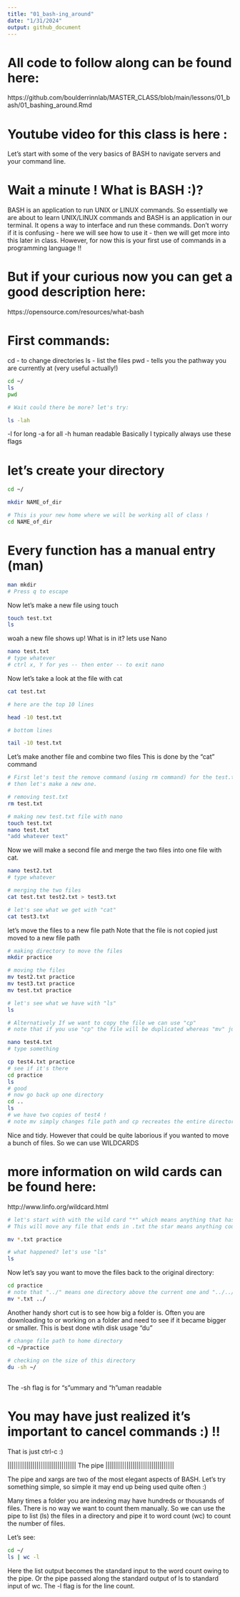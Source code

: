 ```yaml
---
title: "01_bash-ing_around"
date: "1/31/2024"
output: github_document
---
```


# All code to follow along can be found here:
https://github.com/boulderrinnlab/MASTER_CLASS/blob/main/lessons/01_bash/01_bashing_around.Rmd

# Youtube video for this class is here :

Let's start with some of the very basics of BASH to navigate servers and your command line.

# Wait a minute ! What is BASH :)? 
BASH is an application to run UNIX or LINUX commands. So essentially we are about to learn
UNIX/LINUX commands and BASH is an application in our terminal. It opens a way to interface and
run these commands. Don't worry if it is confusing - here we will see how to use it - then
we will get more into this later in class. However, for now this is your first use of commands 
in a programming language !!

# But if your curious now you can get a good description here:
https://opensource.com/resources/what-bash


# First commands:
cd - to change directories
ls - list the files
pwd - tells you the pathway you are currently at (very useful actually!)

```BASH

cd ~/
ls
pwd

# Wait could there be more? let's try:

ls -lah
```
-l for long
-a for all
-h human readable
Basically I typically always use these flags


# let's create your directory

```BASH
cd ~/

mkdir NAME_of_dir

# This is your new home where we will be working all of class !
cd NAME_of_dir

```

# Every function has a manual entry (man)
```BASH

man mkdir
# Press q to escape

```

Now let's make a new file using touch

```Bash

touch test.txt
ls

```
woah a new file shows up! What is in it? lets use Nano

```Bash

nano test.txt
# type whatever
# ctrl x, Y for yes -- then enter -- to exit nano

```

Now let's take a look at the file with cat

```Bash
cat test.txt

# here are the top 10 lines

head -10 test.txt

# bottom lines

tail -10 test.txt
```


Let's make another file and combine two files
This is done by the "cat" command

```BASH

# First let's test the remove command (using rm command) for the test.txt file 
# then let's make a new one.

# removing test.txt
rm test.txt

# making new test.txt file with nano
touch test.txt
nano test.txt
"add whatever text"

```

Now we will make a second file and merge the two files into one file with cat.

```BASH

nano test2.txt
# type whatever

# merging the two files
cat test.txt test2.txt > test3.txt

# let's see what we get with "cat"
cat test3.txt

```

let's move the files to a new file path
Note that the file is not copied just moved to a new file path

```Bash

# making directory to move the files
mkdir practice

# moving the files
mv test2.txt practice
mv test3.txt practice
mv test.txt practice

# let's see what we have with "ls"
ls

# Alternatively If we want to copy the file we can use "cp"
# note that if you use "cp" the file will be duplicated whereas "mv" just changes the file path.

nano test4.txt
# type something 

cp test4.txt practice
# see if it's there 
cd practice
ls
# good 
# now go back up one directory
cd ..
ls
# we have two copies of test4 !
# note mv simply changes file path and cp recreates the entire directory.

```

Nice and tidy. However that could be quite laborious if you wanted to move a bunch of files. So we can use WILDCARDS

# more information on wild cards can be found here:
http://www.linfo.org/wildcard.html

```BASH

# let's start with with the wild card "*" which means anything that has that text in the name
# This will move any file that ends in .txt the star means anything counts.

mv *.txt practice

# what happened? let's use "ls"
ls

```

Now let's say you want to move the files back to the original directory:

```BASH

cd practice
# note that "../" means one directory above the current one and "../../" prefix means two dir above
mv *.txt ../
```

Another handy short cut is to see how big a folder is. 
Often you are downloading to or working on a folder and need to see if it became bigger or smaller. 
This is best done wtih disk usage "du"

```BASH
# change file path to home directory
cd ~/practice
  
# checking on the size of this directory 
du -sh ~/
  
```
The -sh flag is for "s"ummary and "h"uman readable

# You may have just realized it's important to cancel commands :) !!
That is just ctrl-c :)


|||||||||||||||||||||||||||||||||
The pipe
|||||||||||||||||||||||||||||||||


The pipe and xargs are two of the most elegant aspects of BASH. Let's try something
simple, so simple it may end up being used quite often :)

Many times a folder you are indexing may have hundreds or thousands of files.
There is no way we want to count them manually. So we can use the pipe to list (ls) 
the files in a directory and pipe it to word count (wc) to count the number of files.

Let's see:

```BASH

cd ~/
ls | wc -l

```
Here the list output becomes the standard input to the word count owing to the pipe.
Or the pipe passed along the standard output of ls to standard input of wc. The 
-l flag is for the line count. 

